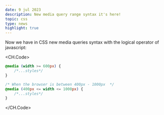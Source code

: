 ```yaml
---
date: 9 jul 2023
description: New media query range syntax it's here!
topic: css
type: news
highlight: true
---
```


Now we have in CSS new media queries syntax with the logical operator of javascript:

<CH.Code>

```css
@media (width >= 600px) {
	/*...styles*/
}

/* When the browser is between 400px - 1000px  */
@media (400px <= width <= 1000px) {
	/*...styles*/
}
```

</CH.Code>
